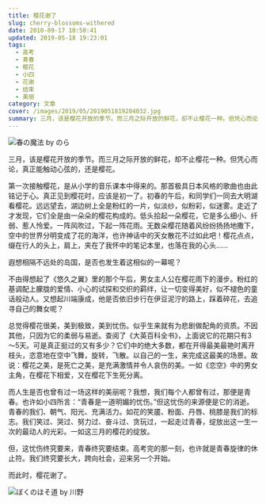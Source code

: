 ```yaml
---
title: 樱花谢了
slug: cherry-blossoms-withered
date: 2010-09-17 10:50:41
updated: 2019-05-18 19:23:01
tags:
  - 高考
  - 青春
  - 樱花
  - 小四
  - 花谢
  - 结束
  - 美丽
category: 文章
cover: /images/2019/05/2019051819204032.jpg
summary: 三月，该是樱花开放的季节。而三月之际开放的鲜花，却不止樱花一种。但凭心而论，真正能触动心弦的词，该是樱花。
---
```

![春の魔法 by のら](/images/2019/05/2019051819205590.jpg)

<MusicPlayer netease={1331313370} />

三月，该是樱花开放的季节。而三月之际开放的鲜花，却不止樱花一种。但凭心而论，真正能触动心弦的，还是樱花。

第一次接触樱花，是从小学的音乐课本中得来的。那首极具日本风格的歌曲也由此铭记于心。真正见到樱花时，应该是初一了。初春的午后，和同学们一同去大明湖看樱花。远远望去，湖边树上全是粉红的一片，似淡纱，似粉彩，似迷雾。走近了才发现，它们全是由一朵朵的樱花构成的。低头拾起一朵樱花，它是多么细小、纤弱、惹人怜爱。一阵风吹过，下起一阵花雨。无数朵樱花随着风纷纷扬扬地撒下，空中的世界分明变成了花的海洋，也许神话中的天女散花不过如此吧！樱花点点，缀在行人的头上，肩上，夹在了我怀中的笔记本里，也落在我的心头……

遐想相隔不远处的岛国，是否也发生着这相似的一幕呢？

不由得想起了《悠久之翼》里的那个午后，男女主人公在樱花雨下的漫步。粉红的基调配上朦胧的爱情、小心的试探和交织的羁绊，让一切变得美好，似不褪色的童话般动人。又想起川端康成，他是否依旧步行在伊豆泥泞的路上，踩着碎花，去追寻自己的舞女呢？

总觉得樱花很美，美到极致，美到忧伤。似乎生来就有为悲剧做配角的资质。不因其他，只因为它的柔弱与易逝。查阅了《大英百科全书》，上面说它的花期只有3～5天。可是真正挺过的又有多少？它们中的绝大多数，都在开得最美最艳时离开枝头，恣意地在空中飞舞，旋转，飞散。以自己的一生，来完成这最美的场景。故说：樱花之美，是死亡之美，是充满激情并令人哀伤的美。一如《恋空》中的男女主角，在樱花下相爱，又在樱花下生死分离。

而人生是否也曾有过一场这样的美丽呢？我想，我们每个人都曾有过，那便是青春。也许如小四所言：“青春是一道明媚的忧伤。”但这忧伤的来源便是它的消逝。青春的我们、朝气、阳光、充满活力。如花的笑靥、粉面、丹唇、桃膝是我们的标志。我们笑过、哭过、努力过、奋斗过、贪玩过，一起走过青春，绽放出这一生一次的最动人的光彩。一如这三月的樱花的绽放。

但，这忧伤终究要来，青春终究要结束。高考完的那一刻，也许就是青春旋律的休止符。我们终究要长大，跨向社会，迎来另一个开始。

而此时，樱花谢了。

![ぼくのほそ道 by 川野](/images/2019/05/2019051819204562.jpg)
